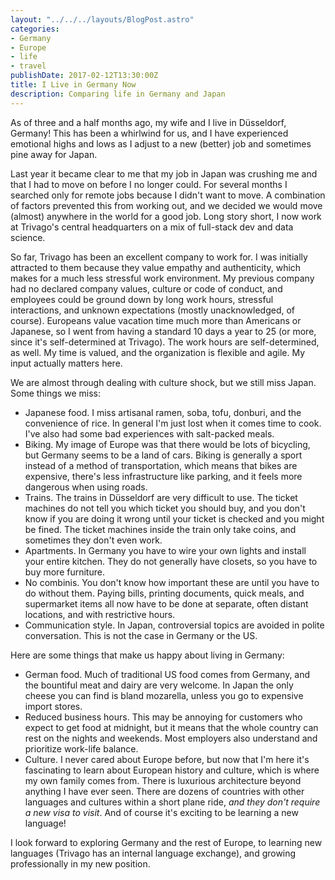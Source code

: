 ```yaml
---
layout: "../../../layouts/BlogPost.astro"
categories:
- Germany
- Europe
- life
- travel
publishDate: 2017-02-12T13:30:00Z
title: I Live in Germany Now
description: Comparing life in Germany and Japan
---
```


As of three and a half months ago, my wife and I live in Düsseldorf, Germany! This has been a whirlwind for us, and I have experienced emotional highs and lows as I adjust to a new (better) job and sometimes pine away for Japan.

Last year it became clear to me that my job in Japan was crushing me and that I had to move on before I no longer could. For several months I searched only for remote jobs because I didn't want to move. A combination of factors prevented this from working out, and we decided we would move (almost) anywhere in the world for a good job. Long story short, I now work at Trivago's central headquarters on a mix of full-stack dev and data science.

So far, Trivago has been an excellent company to work for. I was initially attracted to them because they value empathy and authenticity, which makes for a much less stressful work environment. My previous company had no declared company values, culture or code of conduct, and employees could be ground down by long work hours, stressful interactions, and unknown expectations (mostly unacknowledged, of course). Europeans value vacation time much more than Americans or Japanese, so I went from having a standard 10 days a year to 25 (or more, since it's self-determined at Trivago). The work hours are self-determined, as well. My time is valued, and the organization is flexible and agile. My input actually matters here.

We are almost through dealing with culture shock, but we still miss Japan. Some things we miss:

* Japanese food. I miss artisanal ramen, soba, tofu, donburi, and the convenience of rice. In general I'm just lost when it comes time to cook. I've also had some bad experiences with salt-packed meals.
* Biking. My image of Europe was that there would be lots of bicycling, but Germany seems to be a land of cars. Biking is generally a sport instead of a method of transportation, which means that bikes are expensive, there's less infrastructure like parking, and it feels more dangerous when using roads.
* Trains. The trains in Düsseldorf are very difficult to use. The ticket machines do not tell you which ticket you should buy, and you don't know if you are doing it wrong until your ticket is checked and you might be fined. The ticket machines inside the train only take coins, and sometimes they don't even work.
* Apartments. In Germany you have to wire your own lights and install your entire kitchen. They do not generally have closets, so you have to buy more furniture.
* No combinis. You don't know how important these are until you have to do without them. Paying bills, printing documents, quick meals, and supermarket items all now have to be done at separate, often distant locations, and with restrictive hours.
* Communication style. In Japan, controversial topics are avoided in polite conversation. This is not the case in Germany or the US.

Here are some things that make us happy about living in Germany:

* German food. Much of traditional US food comes from Germany, and the bountiful meat and dairy are very welcome. In Japan the only cheese you can find is bland mozarella, unless you go to expensive import stores.
* Reduced business hours. This may be annoying for customers who expect to get food at midnight, but it means that the whole country can rest on the nights and weekends. Most employers also understand and prioritize work-life balance.
* Culture. I never cared about Europe before, but now that I'm here it's fascinating to learn about European history and culture, which is where my own family comes from. There is luxurious architecture beyond anything I have ever seen. There are dozens of countries with other languages and cultures within a short plane ride, *and they don't require a new visa to visit*. And of course it's exciting to be learning a new language!

I look forward to exploring Germany and the rest of Europe, to learning new languages (Trivago has an internal language exchange), and growing professionally in my new position.


